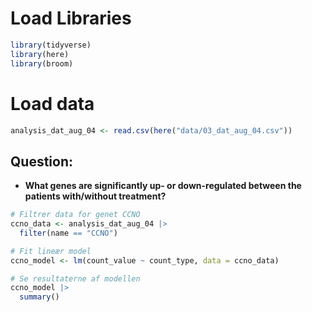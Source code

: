 # Load Libraries

```r
library(tidyverse)
library(here)
library(broom)
```

# Load data

```r
analysis_dat_aug_04 <- read.csv(here("data/03_dat_aug_04.csv"))
```

## Question:

-   **What genes are significantly up- or down-regulated between the patients with/without treatment?**

```r
# Filtrer data for genet CCNO
ccno_data <- analysis_dat_aug_04 |> 
  filter(name == "CCNO")

# Fit lineær model
ccno_model <- lm(count_value ~ count_type, data = ccno_data)

# Se resultaterne af modellen
ccno_model |> 
  summary()

```
